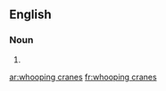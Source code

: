==English==

===Noun===
{{head|en|head=[[whooping]] [[crane]]s}}

# {{plural of|whooping crane}}

[[ar:whooping cranes]]
[[fr:whooping cranes]]